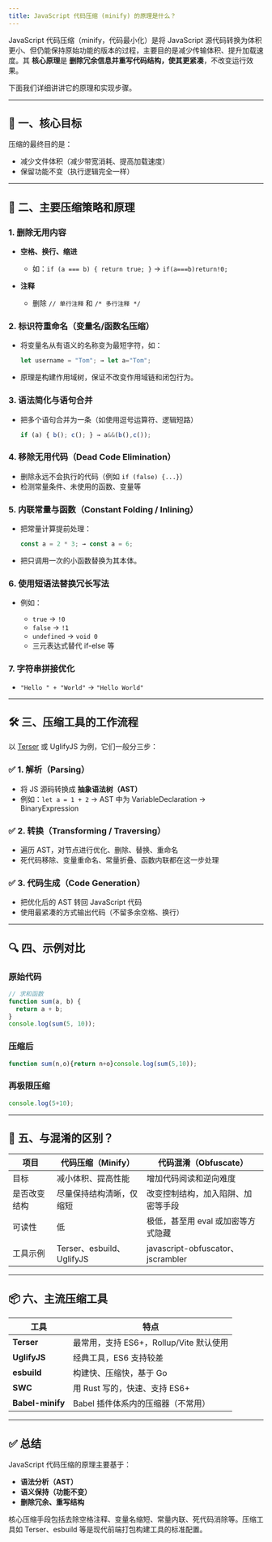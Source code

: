```yaml
---
title: JavaScript 代码压缩 (minify) 的原理是什么？
---
```


JavaScript 代码压缩（minify，代码最小化）是将 JavaScript 源代码转换为体积更小、但仍能保持原始功能的版本的过程，主要目的是减少传输体积、提升加载速度。其 **核心原理**是 **删除冗余信息并重写代码结构，使其更紧凑**，不改变运行效果。

下面我们详细讲讲它的原理和实现步骤。

---

## 🌟 一、核心目标

压缩的最终目的是：

* 减少文件体积（减少带宽消耗、提高加载速度）
* 保留功能不变（执行逻辑完全一样）

---

## 🧠 二、主要压缩策略和原理

### 1. **删除无用内容**

* **空格、换行、缩进**

  * 如：`if (a === b) { return true; }` → `if(a===b)return!0;`
* **注释**

  * 删除 `// 单行注释` 和 `/* 多行注释 */`

### 2. **标识符重命名（变量名/函数名压缩）**

* 将变量名从有语义的名称变为最短字符，如：

  ```js
  let username = "Tom"; → let a="Tom";
  ```
* 原理是构建作用域树，保证不改变作用域链和闭包行为。

### 3. **语法简化与语句合并**

* 把多个语句合并为一条（如使用逗号运算符、逻辑短路）

  ```js
  if (a) { b(); c(); } → a&&(b(),c());
  ```

### 4. **移除无用代码（Dead Code Elimination）**

* 删除永远不会执行的代码（例如 `if (false) {...}`）
* 检测常量条件、未使用的函数、变量等

### 5. **内联常量与函数（Constant Folding / Inlining）**

* 把常量计算提前处理：

  ```js
  const a = 2 * 3; → const a = 6;
  ```
* 把只调用一次的小函数替换为其本体。

### 6. **使用短语法替换冗长写法**

* 例如：

  * `true` → `!0`
  * `false` → `!1`
  * `undefined` → `void 0`
  * 三元表达式替代 if-else 等

### 7. **字符串拼接优化**

* `"Hello " + "World"` → `"Hello World"`

---

## 🛠 三、压缩工具的工作流程

以 [Terser](https://github.com/terser/terser) 或 UglifyJS 为例，它们一般分三步：

### ✅ 1. 解析（Parsing）

* 将 JS 源码转换成 **抽象语法树（AST）**
* 例如：`let a = 1 + 2` → AST 中为 VariableDeclaration → BinaryExpression

### ✅ 2. 转换（Transforming / Traversing）

* 遍历 AST，对节点进行优化、删除、替换、重命名
* 死代码移除、变量重命名、常量折叠、函数内联都在这一步处理

### ✅ 3. 代码生成（Code Generation）

* 把优化后的 AST 转回 JavaScript 代码
* 使用最紧凑的方式输出代码（不留多余空格、换行）

---

## 🔍 四、示例对比

### 原始代码

```js
// 求和函数
function sum(a, b) {
  return a + b;
}
console.log(sum(5, 10));
```

### 压缩后

```js
function sum(n,o){return n+o}console.log(sum(5,10));
```

### 再极限压缩

```js
console.log(5+10);
```

---

## 🧩 五、与混淆的区别？

| 项目     | 代码压缩（Minify）            | 代码混淆（Obfuscate）                  |
| ------ | ----------------------- | -------------------------------- |
| 目标     | 减小体积、提高性能               | 增加代码阅读和逆向难度                      |
| 是否改变结构 | 尽量保持结构清晰，仅缩短            | 改变控制结构，加入陷阱、加密等手段                |
| 可读性    | 低                       | 极低，甚至用 eval 或加密等方式隐藏             |
| 工具示例   | Terser、esbuild、UglifyJS | javascript-obfuscator、jscrambler |

---

## 📦 六、主流压缩工具

| 工具               | 特点                           |
| ---------------- | ---------------------------- |
| **Terser**       | 最常用，支持 ES6+，Rollup/Vite 默认使用 |
| **UglifyJS**     | 经典工具，ES6 支持较差                |
| **esbuild**      | 构建快、压缩快，基于 Go                |
| **SWC**          | 用 Rust 写的，快速、支持 ES6+         |
| **Babel-minify** | Babel 插件体系内的压缩器（不常用）         |

---

## ✅ 总结

JavaScript 代码压缩的原理主要基于：

* **语法分析（AST）**
* **语义保持（功能不变）**
* **删除冗余、重写结构**

核心压缩手段包括去除空格注释、变量名缩短、常量内联、死代码消除等。压缩工具如 Terser、esbuild 等是现代前端打包构建工具的标准配置。

